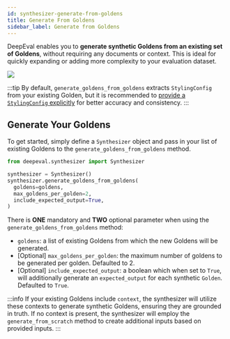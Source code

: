 ```yaml
---
id: synthesizer-generate-from-goldens
title: Generate From Goldens
sidebar_label: Generate from Goldens
---
```


DeepEval enables you to **generate synthetic Goldens from an existing set of Goldens**, without requiring any documents or context. This is ideal for quickly expanding or adding more complexity to your evaluation dataset.

<div
  style={{
    display: "flex",
    alignItems: "center",
    justifyContent: "center",
  }}
>
  <img
    src="https://deepeval-docs.s3.us-east-1.amazonaws.com/goldens_from_goldens.svg"
    style={{
      marginTop: "20px",
      marginBottom: "50px",
      height: "auto",
      maxHeight: "800px",
    }}
  />
</div>

:::tip
By default, `generate_goldens_from_goldens` extracts `StylingConfig` from your existing Golden, but it is recommended to [provide a `StylingConfig` explicitly](/docs/synthesizer-introduction#styling-options) for better accuracy and consistency.
:::

## Generate Your Goldens

To get started, simply define a `Synthesizer` object and pass in your list of existing Goldens to the `generate_goldens_from_goldens` method.

```python
from deepeval.synthesizer import Synthesizer

synthesizer = Synthesizer()
synthesizer.generate_goldens_from_goldens(
  goldens=goldens,
  max_goldens_per_golden=2,
  include_expected_output=True,
)
```

There is **ONE** mandatory and **TWO** optional parameter when using the `generate_goldens_from_goldens` method:

- `goldens`: a list of existing Goldens from which the new Goldens will be generated.
- [Optional] `max_goldens_per_golden`: the maximum number of goldens to be generated per golden. Defaulted to 2.
- [Optional] `include_expected_output`: a boolean which when set to `True`, will additionally generate an `expected_output` for each synthetic `Golden`. Defaulted to `True`.

:::info
If your existing Goldens include `context`, the synthesizer will utilize these contexts to generate synthetic Goldens, ensuring they are grounded in truth. If no context is present, the synthesizer will employ the `generate_from_scratch` method to create additional inputs based on provided inputs.
:::
